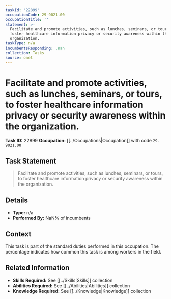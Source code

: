 ```yaml
---
taskId: '22899'
occupationCode: 29-9021.00
occupationTitle: ''
statement: >-
  Facilitate and promote activities, such as lunches, seminars, or tours, to
  foster healthcare information privacy or security awareness within the
  organization.
taskType: n/a
incumbentsResponding: .nan
collection: Tasks
source: onet
---
```

# Facilitate and promote activities, such as lunches, seminars, or tours, to foster healthcare information privacy or security awareness within the organization.

**Task ID:** 22899
**Occupation:** [[../Occupations|Occupation]] with code `29-9021.00`

## Task Statement

> Facilitate and promote activities, such as lunches, seminars, or tours, to foster healthcare information privacy or security awareness within the organization.

## Details

- **Type:** n/a
- **Performed By:** NaN% of incumbents

## Context

This task is part of the standard duties performed in this occupation. The percentage indicates how common this task is among workers in the field.

## Related Information

- **Skills Required:** See [[../Skills|Skills]] collection
- **Abilities Required:** See [[../Abilities|Abilities]] collection
- **Knowledge Required:** See [[../Knowledge|Knowledge]] collection
